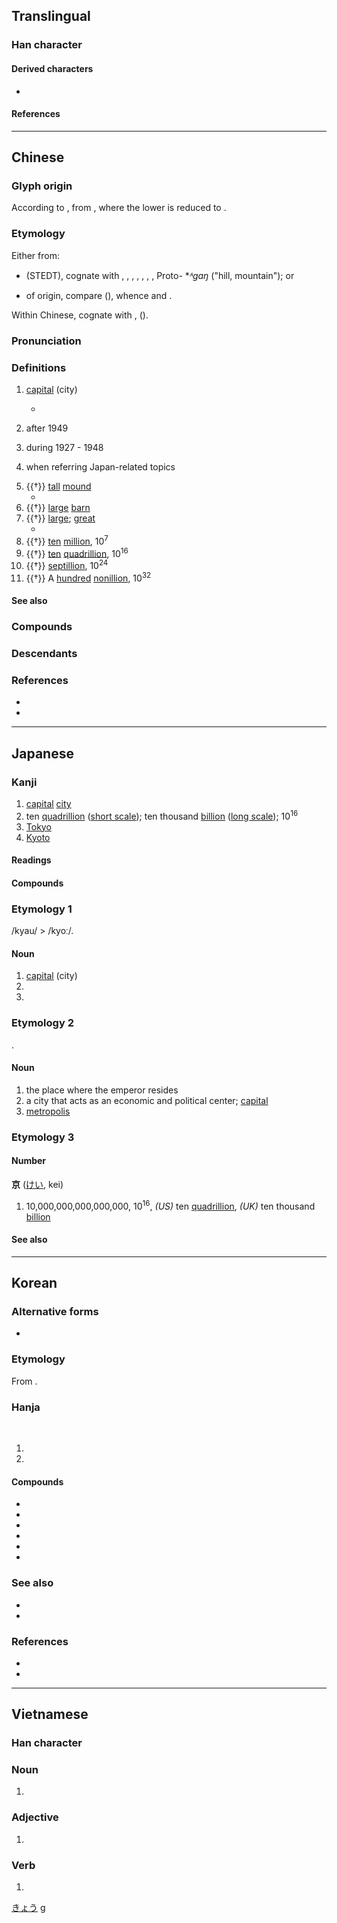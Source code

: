 {{also|亰}}
{{character info}}
<!-- may be replaced by zh-forms -->
==Translingual==
{{stroke order|strokes=8}}

===Han character===
{{Han char|rn=8|rad=亠|as=06|sn=8|four=00906|canj=YRF|ids=⿳亠口小}}

====Derived characters====
* {{l|mul|[[倞]] [[惊]] [[掠]] [[弶]] [[涼]]([[凉]]) [[猄]] [[婛]] [[𠶛]] [[𡌿]] [[𡹡]] [[𡬱]] [[琼]] [[晾]] [[椋]] [[㹁]] [[稤]] [[䁁]] [[䃄]] [[綡]]([[𫟅]]) [[翞]] [[諒]]([[谅]]) [[輬]]([[辌]]) [[䝶]] [[䣼]] [[𨂙]] [[鍄]] [[鯨]]([[鲸]]) [[黥]] [[剠]] [[勍]] [[就]] [[鶁]] [[𡹞]] [[景]] [[麖]]}}

====References====
{{Han ref|kx=0088.190|dkj=00299|dj=0187.110|hdz=10284.060|uh=4EAC}}

----

==Chinese==
{{zh-forms|alt=亰,𡬱,𢂋,𦣿}}
{{zh-wp|zh|yue|lzh}}

===Glyph origin===
{{Han etym}}
According to ''{{w|Shuowen}}'', from {{m|zh|高}}, where the lower {{m|zh|口}} is reduced to {{m|zh|丨}}.

===Etymology===
Either from:
*{{inh|zh|sit-pro|*s-gaŋ||hill, ridge, mountain}} (STEDT), cognate with {{och-l|岡|hill, crest}}, {{och-l|鯨|whale}}, {{cog|bo|སྒང༌||ridge; mound}}, {{cog|my|ခင်||ridge}}, {{cog|my|အခေါင်||summit}}, {{cog|lhu|qhɔ³³||mountain}}, {{cog|suv|gɹaŋ³³||mountain}}, Proto-{{w|Tamangic languages|Tamangic}} *''ᴬgaŋ'' ("hill, mountain"); or
*of {{der|zh|aav}} origin, compare {{cog|mkh-pro|*graŋ||hill, peak}} ({{zh-ref|Schuessler, 2007}}), whence {{cog|mnw|ဂြၚ်|tr=krɛ̀aŋ|t=peak}} and {{cog|mkh-okm|grāṅ||hill on flat land}}.

Within Chinese, cognate with {{och-l|景|large}}, {{och-l|鯨|whale}} ({{zh-ref|Schuessler, 2007}}).

===Pronunciation===
{{zh-pron
|m=jīng
|m-s=jin1
|dg=җин1
|c=ging1
|c-t=gen1
|g=jin1
|h=pfs=kîn;gd=gin1
|j=jing1
|mb=géng
|md=gĭng
|mn=kiaⁿ/keng
|mn_note=kiaⁿ - vernacular; keng - literary
|mn-t=gian1
|w=1jin
|x=jin1
|mc=y
|oc=y
|ma=y
|cat=n,num
}}

===Definitions===
{{zh-hanzi}}

# {{zh-no-solo}} [[capital]] (city)
#: {{zh-x|京城|capital city}}
#: {{zh-x|京畿|'''capital city''' and its surrounding area}}
#: {{zh-x|^泰京|(Thailand) Bangkok (the '''capital city''' of Thailand)}}
#: {{zh-x|^墨京|(dated) Mexico City (the '''capital city''' of Mexico)}}
#* {{zh-x|三 后 在 天，王 配 于 京。|The three sovereigns were in heaven; and king [Wu] was their worthy successor in his '''capital'''.|ref=Shijing}}
# {{zh-short|北京|Beijing}} after 1949
#: {{zh-x|京劇|'''Beijing''' opera}}
#: {{zh-x|京腔|'''Beijing''' accent}}
# {{zh-short|南京|Nanjing}} during 1927 - 1948
# {{zh-short|京都|Kyoto}} when referring Japan-related topics
# {{†}} [[tall]] [[mound]]
#* {{zh-x|曾孫 之 庾，如 坻 如 京。|The stacks of the distant descendant, will stand like islands and '''mounds'''.|ref=Shijing}}
# {{†}} [[large]] [[barn]]
# {{†}} [[large]]; [[great]]
#* {{zh-x|^@有媯 之後，將 育 于 ^姜，五世其昌，並 于 正卿，八 世 之後，莫 之 與 京。| The posterity of this scion of the Gui [surname of the House of Chen] will be nourished among the Jiang [surname of the House of Qi]. In five generations they will be prosperous, and the highest ministers in Qi; in eight, there will be none to compare with them for '''greatness'''.|ref=Zuozhuan}}
# {{†}} [[ten]] [[million]], 10<sup>7</sup>
# {{†}} [[ten]] [[quadrillion]], 10<sup>16</sup>
# {{†}} [[septillion]], 10<sup>24</sup>
# {{†}} A [[hundred]] [[nonillion]], 10<sup>32</sup>

====See also====
{{zh-numerals-10^4}}

===Compounds===
{{zh-der|京白|京白梨|京菜|京城|東京|京都|京二胡|京官|京胡|京華|京劇|京派|京腔|京師|京味|京味兒|京戲|京韻大鼓|京族|京津大鼓|北京時間|京債|京花子|京兆|五日京兆|北京鴨|京報|京闕|京室|京倉|京畿|中京|京府|北京|京京|京油子|京調|上京|京語|二京|京洛|北京條約|京兆尹|京堂|京畿令|京尹|京江|京斯敦|帝京|京話|京滬鐵路|京東大鼓|北京狗|京口|京邑|京觀|四京|兩京|南京|京八寸|京片子|京縣|南京條約|北京大學|北京人|北京之春|京繡|光復舊京|京察|東京灣|玉京|東京股市|汴京|研京練都|神京|洛京|海京|放京債|盛京|燕京|灤京|東京影展|莫之與京|鎬京|進京|西京雜記|西京|維京人|陪京|西京賦|京山|京字頭}}

===Descendants===
{{CJKV||きょう|j2=けい|경|kinh}}

===References===
* {{R:yue:Hanzi}}
* {{R:twedu|A00065}}

{{cln|zh|numeral symbols|numerals}}

----

==Japanese==

===Kanji===
{{ja-kanji|grade=2|rs=亠06}}

# [[capital]] [[city]]
# ten [[quadrillion]] ([[w:short scale|short scale]]); ten thousand [[billion]] ([[w:long scale|long scale]]); 10<sup>16</sup>
# [[Tokyo]]
# [[Kyoto]]

====Readings====
{{ja-readings
|goon=きょう<きやう
|kanon=けい
|toon=きん
|kun=みやこ-
|nanori=あつ, たか
}}

====Compounds====
{{der4|ja|collapse=0
|[[京華]]|[[京響]]|[[京形]]|[[京劇]]|[[京菜]]
|[[京阪]]|[[京師]]|[[京女]]|[[京人]]|[[京人形]]
|[[京成]]|[[京大]]|[[京地]]
|[[京都]]|[[京表]]|[[京風]]|[[京物]]|[[京方]]
|[[京浜]]|[[京葉]]|[[京洛]]|[[東京]]|[[英京]]|[[帰京]]|[[在京]]|[[出京]]|[[退京]]|[[滞京]]
|[[中京]]|[[帝京]]|[[南京]]
|[[入京]]|[[北京]]|[[離京]]|[[平安京]]|[[平城京]]|[[京滋地方]]
}}

===Etymology 1===
/kyau/ > /kyoː/.

====Noun====
{{ja-noun|きょう|hhira=きやう}}

# [[capital]] (city)
# {{short for|ja|東京||tr=[[Tokyo|Tōkyō]]}}
# {{short for|ja|京都||tr=[[Kyoto|Kyōto]]}}

===Etymology 2===
{{compound|ja|宮|tr1=miya|t1=imperial palace|処|tr2=ko|t2=place}}.

====Noun====
{{ja-noun|みやこ}}

# the place where the emperor resides
# a city that acts as an economic and political center; [[capital]]
# [[metropolis]]

===Etymology 3===

====Number====
'''京''' ([[けい]], kei)

# 10,000,000,000,000,000, 10<sup>16</sup>, ''(US)'' ten [[quadrillion]], ''(UK)'' ten thousand [[billion]]

====See also====
{{ja-number-number:京}}

[[Category:Japanese nouns|きょう]]
[[Category:Japanese numeral symbols|g]]

----

==Korean==

===Alternative forms===
* {{ko-l|경|亰}}

===Etymology===
From {{der|ko|ltc|-}} {{ltc-l|京|id=1}}.
{{rfe|ko| what is its historical reading?}}

===Hanja===
{{ko-hanja|서울|경}}<br>
{{ko-hanja|경|경}}

# {{hanja form of|경|[[capital]]}}
# {{hanja form of|경|10,000,000,000,000,000, 10<sup>16</sup>, ''(US)'' ten [[quadrillion]], ''(UK)'' ten thousand [[billion]]}}

====Compounds====
{{top3}}
* {{ko-l|^경부|[[Seoul]] and [[Busan]]|京釜}}
* {{ko-l|^경인|[[Seoul]] and [[Incheon]]|京仁}}
* {{ko-l|상경|going to capital city|上京}}
* {{ko-l|^동경|[[Tokyo]]|東京}}
* {{ko-l|^북경|[[Beijing]]|北京}}
* {{ko-l|^경기도|[[w:Gyeonggi Province|Gyeonggi]]|京畿道}}
{{bottom}}

===See also===
* {{ko-l|^서울|[[Seoul]]}}
* {{ko-l|수도|[[capital]]|首都}}

===References===
* {{R:hanjadoc|126}}
* {{R:ko:Inmyeongyonghanjapyo|3}}

----

==Vietnamese==

===Han character===
{{vi-readings|rs=亠06
|hanviet=kinh, nguyên
|nom=kinh, kiêng
}}

===Noun===
{{vi-noun|sc=Hani|kinh}}

# {{han tu form of|kinh|capital city}}

===Adjective===
{{vi-adj|sc=Hani|Kinh}}

# {{han tu form of|Kinh|ethnically Vietnamese}}

===Verb===
{{vi-verb|sc=Hani|kiêng}}

# {{Nom form of|kiêng|to respect}}